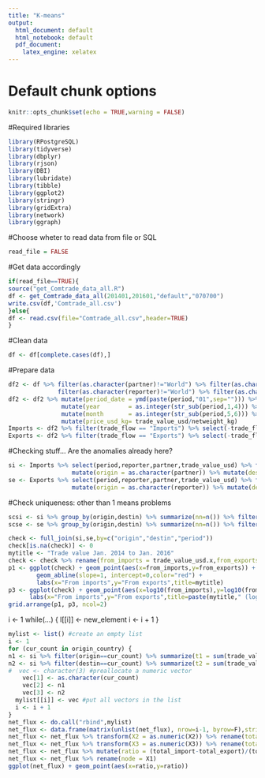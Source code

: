 ```yaml
---
title: "K-means"
output:
  html_document: default
  html_notebook: default
  pdf_document:
    latex_engine: xelatex
---
```


# Default chunk options
```r
knitr::opts_chunk$set(echo = TRUE,warning = FALSE)
```
#Required libraries
```r
library(RPostgreSQL)
library(tidyverse)
library(dbplyr)
library(rjson)
library(DBI)
library(lubridate)
library(tibble)
library(ggplot2)
library(stringr)
library(gridExtra)
library(network)
library(ggraph)
```
#Choose wheter to read data from file or SQL
```r
read_file = FALSE
```

#Get data accordingly
```r
if(read_file==TRUE){
source("get_Comtrade_data_all.R")
df <- get_Comtrade_data_all(201401,201601,"default","070700")
write.csv(df,'Comtrade_all.csv')
}else{
df <- read.csv(file="Comtrade_all.csv",header=TRUE)  
}
```

#Clean data
```r
df <- df[complete.cases(df),]
```

#Prepare data
```r
df2 <- df %>% filter(as.character(partner)!="World") %>% filter(as.character(partner)!="EU-27") %>%
              filter(as.character(reporter)!="World") %>% filter(as.character(reporter)!="EU-27")
df2 <- df2 %>% mutate(period_date = ymd(paste(period,"01",sep=""))) %>%
               mutate(year        = as.integer(str_sub(period,1,4))) %>%
               mutate(month       = as.integer(str_sub(period,5,6))) %>%
               mutate(price_usd_kg= trade_value_usd/netweight_kg)
Imports <- df2 %>% filter(trade_flow == "Imports") %>% select(-trade_flow)
Exports <- df2 %>% filter(trade_flow == "Exports") %>% select(-trade_flow)
```

#Checking stuff... Are the anomalies already here?
```r
si <- Imports %>% select(period,reporter,partner,trade_value_usd) %>% filter(period==201501) %>%
                  mutate(origin = as.character(partner)) %>% mutate(destin = as.character(reporter)) %>% select(-reporter,-partner)
se <- Exports %>% select(period,reporter,partner,trade_value_usd) %>% filter(period==201501) %>%
                  mutate(origin = as.character(reporter)) %>% mutate(destin = as.character(partner)) %>% select(-reporter,-partner)
```

#Check uniqueness: other than 1 means problems
```r
scsi <- si %>% group_by(origin,destin) %>% summarize(nn=n()) %>% filter(nn != 1)
scse <- se %>% group_by(origin,destin) %>% summarize(nn=n()) %>% filter(nn != 1)
```

```r
check <- full_join(si,se,by=c("origin","destin","period"))
check[is.na(check)] <- 0
mytitle <- "Trade value Jan. 2014 to Jan. 2016"
check <- check %>% rename(from_imports = trade_value_usd.x,from_exports = trade_value_usd.y) %>% mutate(ratio = from_imports/from_exports) 
p1 <- ggplot(check) + geom_point(aes(x=from_imports,y=from_exports)) +
        geom_abline(slope=1, intercept=0,color="red") +
        labs(x="From imports",y="From exports",title=mytitle)
p3 <- ggplot(check) + geom_point(aes(x=log10(from_imports),y=log10(from_exports))) +geom_abline(slope=1, intercept=0,color="red") +
      labs(x="From imports",y="From exports",title=paste(mytitle," (log scale)"))
grid.arrange(p1, p3, ncol=2)
```


i <- 1
while(...) {
    l[[i]] <- new_element
    i <- i + 1
}


```r
mylist <- list() #create an empty list
i <- 1
for (cur_count in origin_country) {
n1 <- si %>% filter(origin==cur_count) %>% summarize(t1 = sum(trade_value_usd))
n2 <- si %>% filter(destin==cur_count) %>% summarize(t2 = sum(trade_value_usd))
#  vec <- character(3) #preallocate a numeric vector
    vec[1] <- as.character(cur_count)
    vec[2] <- n1
    vec[3] <- n2
  mylist[[i]] <- vec #put all vectors in the list
  i <- i + 1
}
net_flux <- do.call("rbind",mylist)
net_flux <- data.frame(matrix(unlist(net_flux), nrow=i-1, byrow=F),stringsAsFactors=FALSE)
net_flux <- net_flux %>% transform(X2 = as.numeric(X2)) %>% rename(total_export = X2)
net_flux <- net_flux %>% transform(X3 = as.numeric(X3)) %>% rename(total_import = X3)
net_flux <- net_flux %>% mutate(ratio = (total_import-total_export)/(total_import + total_export))
net_flux <- net_flux %>% rename(node = X1)
ggplot(net_flux) + geom_point(aes(x=ratio,y=ratio))
```
<!-- #Get net trade data: -->
<!-- ###Net trade weight (nwei) = Imports - Export -->
<!-- ###Normalized net trade weight:    $\text{nval} =\frac{\text{Imports} - \text{Export}}{\text{Imports} + \text{Export}}$ -->
<!-- ###Possible cases: -->
<!-- ####$\left|\text{nval}\right| \approx 0$: A distributor -->
<!-- ####$\text{nval} \approx +1$: A consumer -->
<!-- ####$\text{nval} \approx -1$: A producer -->
<!-- ```{r} -->
<!-- im1 <- Imports %>% select(period_date,partner,reporter,netweight_kg,trade_value_usd) -->
<!-- ex1 <- Exports %>% select(period_date,partner,reporter,netweight_kg,trade_value_usd) -->
<!-- merged <- inner_join(im1,ex1,by=c("period_date","partner","reporter")) %>% -->
<!--           rename(imp_weight = "netweight_kg.x",exp_weight = "netweight_kg.y") %>% -->
<!--           rename(imp_value = "trade_value_usd.x",exp_value = "trade_value_usd.y") %>% -->
<!--           mutate(Month = month(period_date),  Year = year(period_date)) %>% -->
<!--           mutate(nwei   = imp_weight - exp_weight) %>% -->
<!--           mutate(nval   = imp_value  - exp_value) %>% -->
<!--           mutate(n_nwei = nwei/(imp_weight + exp_weight)) %>% -->
<!--           mutate(n_nval = nval/(imp_value  + exp_value)) -->
<!-- ``` -->

<!-- ```{r} -->
<!-- guy <- "United Kingdom" -->
<!-- oneguy <- merged %>% filter(reporter == guy) %>% filter() -->
<!-- p1 <- ggplot(NULL) + geom_point(data=merged,aes(x=n_nwei,y=n_nval),size=1,alpha=0.1) + -->
<!--                geom_point(data=oneguy,aes(x=n_nwei,y=n_nval),size=1,color="red") +  -->
<!--                labs(x="Normalized net trade by weight",y="Normalized net trade value", title=guy) -->
<!-- p2 <- ggplot(NULL) + geom_histogram(data=oneguy,aes(x=n_nwei,y=..ncount..)) + -->
<!--                labs(x="Normalized net trade weight",y="Count",title=guy) -->
<!-- grid.arrange(p1, p2, ncol=2) -->
<!-- ``` -->

<!-- ```{r} -->
<!-- guy <- "Spain" -->
<!-- oneguy <- merged %>% filter(reporter == guy) %>% filter() -->
<!-- p1 <- ggplot(NULL) + geom_point(data=merged,aes(x=n_nwei,y=n_nval),size=1,alpha=0.1) + -->
<!--                geom_point(data=oneguy,aes(x=n_nwei,y=n_nval),size=1,color="red") +  -->
<!--                labs(x="Normalized net trade by weight",y="Normalized net trade value", title=guy) -->
<!-- p2 <- ggplot(NULL) + geom_histogram(data=oneguy,aes(x=n_nwei,y=..ncount..)) + -->
<!--                labs(x="Normalized net trade weight",y="Count",title=guy) -->
<!-- grid.arrange(p1, p2, ncol=2) -->
<!-- ``` -->

<!-- ```{r} -->
<!-- guy <- "Netherlands" -->
<!-- oneguy <- merged %>% filter(reporter == guy) %>% filter() -->
<!-- p1 <- ggplot(NULL) + geom_point(data=merged,aes(x=n_nwei,y=n_nval),size=1,alpha=0.1) + -->
<!--                geom_point(data=oneguy,aes(x=n_nwei,y=n_nval),size=1,color="red") +  -->
<!--                labs(x="Normalized net trade by weight",y="Normalized net trade value", title=guy) -->
<!-- p2 <- ggplot(NULL) + geom_histogram(data=oneguy,aes(x=n_nwei,y=..ncount..)) + -->
<!--                labs(x="Normalized net trade weight",y="Count",title=guy) -->
<!-- grid.arrange(p1, p2, ncol=2) -->
<!-- ``` -->

<!-- #What happens here? -->
<!-- ##How can be a net importer based on weight and exporter based on value???? -->
<!-- ##Or viceversa... -->
<!-- ```{r} -->
<!-- san_che <- merged %>% select(period_date,reporter,partner,nwei,nval) %>% filter(nwei*nval<0) %>% -->
<!--            mutate(ratio = nwei/nval) -->
<!-- ggplot(san_che) + geom_histogram(aes(x=log(abs(ratio))),bins=100) -->
<!-- definitively_weird <- san_che %>% filter(abs(ratio)>100) -->
<!-- ``` -->

<!-- #Should I use `nval' or `nwei'??? -->
<!-- ```{r} -->
<!-- flux <- merged %>% select(period_date,partner,reporter,nwei,nval) -->
<!-- flux <- flux %>% -->
<!--   mutate(origin = ifelse(nval < 0,as.character(reporter),as.character(partner))) %>% -->
<!--   mutate(destin = ifelse(nval > 0,as.character(reporter),as.character(partner))) %>% -->
<!--   select(-partner,-reporter) -->
<!-- ``` -->

<!-- #Get data for the network -->
<!-- ```{r} -->
<!-- netdf <- flux %>% filter(period_date == "2014-01-01") %>% select(origin,destin,nval) -->
<!-- ``` -->

<!-- ```{r} -->
<!-- sources <-      netdf %>% distinct(origin) %>% rename(label = origin) -->
<!-- destinations <- netdf %>% distinct(destin) %>% rename(label = destin) -->
<!-- ``` -->

<!-- ```{r} -->
<!-- nodes <- full_join(sources,destinations,by="label") -->
<!-- nodes <- nodes %>% rowid_to_column("id") -->
<!-- ``` -->

<!-- ```{r} -->
<!-- per_route <- netdf %>% group_by(origin,destin) %>% summarise(weight = abs(sum(nval))/1e6) %>%  ungroup() -->
<!-- #per_route <- netdf %>% group_by(origin,destin) %>% summarise(weight = n()) %>%  ungroup() -->
<!-- (max(per_route$weight)) -->
<!-- ``` -->

<!-- ```{r} -->
<!-- edges <- per_route %>% left_join(nodes,by=c("origin" = "label")) %>% rename(from = id) -->
<!-- edges <- edges     %>% left_join(nodes,by=c("destin" = "label")) %>% rename(to   = id) -->
<!-- ``` -->

<!-- ```{r} -->
<!-- edges <- select(edges,from,to,weight) -->
<!-- ``` -->

<!-- ```{r} -->
<!-- routes_network <- network(edges,vertex.attr = nodes, matrix.type="edgelist",ignore.eval=FALSE) -->
<!-- routes_network -->
<!-- ``` -->

<!-- ```{r} -->
<!-- library(visNetwork) -->
<!-- library(networkD3) -->
<!-- ``` -->

<!-- ```{r} -->
<!-- edges <- mutate(edges, width = weight/5 + 1) -->
<!-- ``` -->

<!-- ```{r} -->
<!-- visNetwork(nodes, edges) %>%  -->
<!--   visIgraphLayout(layout = "layout_with_fr") %>%  -->
<!--   visEdges(arrows = "middle") -->
<!-- ``` -->

<!-- ```{r} -->
<!-- sankeyNetwork(Links = edges_d3, Nodes = nodes_d3, Source = "from", Target = "to",  -->
<!--               NodeID = "label", Value = "weight", fontSize = 12, unit = "Letter(s)") -->
<!-- ``` -->





<!-- ```{r} -->
<!-- ci <- Imports %>% filter(period==201401) %>% filter(as.character(reporter) == "Spain" | as.character(partner) == "Spain") %>% select(-X,-period,-reporter_code,-partner_code,-commodity_code,-year,-month,-price_usd_kg) -->
<!-- ce <- Exports %>% filter(period==201401) %>% filter(as.character(reporter) == "Spain" | as.character(partner) == "Spain") %>% select(-X,-period,-reporter_code,-partner_code,-commodity_code,-year,-month,-price_usd_kg) -->
<!-- ``` -->

